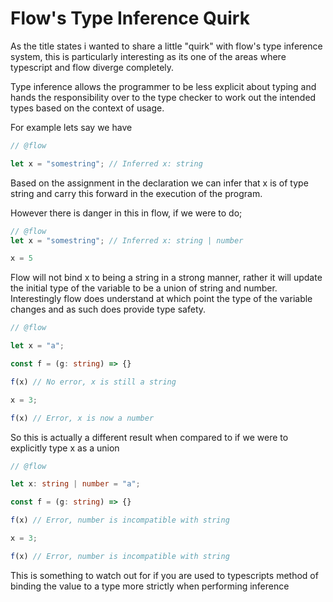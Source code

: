 # Flow's Type Inference Quirk

As the title states i wanted to share a little "quirk" with flow's type inference system, this is particularly interesting as its one of the areas where typescript and flow diverge completely.

Type inference allows the programmer to be less explicit about typing and hands the responsibility over to the type checker to work out the intended types based on the context of usage.

For example lets say we have

```ts
// @flow

let x = "somestring"; // Inferred x: string
```

Based on the assignment in the declaration we can infer that x is of type string and carry this forward in the execution of the program.

However there is danger in this in flow, if we were to do;

```ts
// @flow
let x = "somestring"; // Inferred x: string | number

x = 5
```

Flow will not bind x to being a string in a strong manner, rather it will update the initial type of the variable to be a union of string and number. Interestingly flow does understand at which point the type of the variable changes and as such does provide type safety.

```ts
// @flow

let x = "a";

const f = (g: string) => {}

f(x) // No error, x is still a string

x = 3;

f(x) // Error, x is now a number
```

So this is actually a different result when compared to if we were to explicitly type x as a union

```ts
// @flow

let x: string | number = "a";

const f = (g: string) => {}

f(x) // Error, number is incompatible with string

x = 3;

f(x) // Error, number is incompatible with string
```

This is something to watch out for if you are used to typescripts method of binding the value to a type more strictly when performing inference